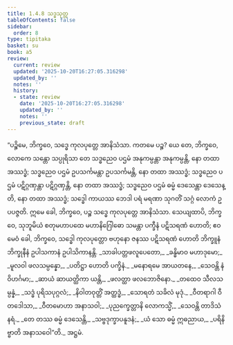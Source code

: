 ```yaml
---
title: 1.4.8 သဒ္ဓသုတ္တ
tableOfContents: false
sidebar:
  order: 8
type: tipitaka
basket: su
book: a5
review:
  current: review
  updated: '2025-10-20T16:27:05.316298'
  updated_by: ''
  notes: ''
  history:
  - state: review
    date: '2025-10-20T16:27:05.316298'
    updated_by: ''
    notes: ''
    previous_state: draft
---
```



<DynamicBreadcrumb />


<ReviewStatus review={frontmatter.review} showDetails={true} />

<HypothesisAnnotation frontmatter={frontmatter} />

<Division number="38" book="a5" e="ch" v="16" p="36">

<Paragraph number="196" book="a5">
“ပဉ္စိမေ, ဘိက္ခဝေ, သဒ္ဓေ ကုလပုတ္တေ အာနိသံသာ. ကတမေ ပဉ္စ? ယေ တေ, ဘိက္ခဝေ, လောကေ သန္တော သပ္ပုရိသာ တေ သဒ္ဓညေဝ ပဌမံ အနုကမ္ပန္တာ အနုကမ္ပန္တိ, နော တထာ အဿဒ္ဓံ; သဒ္ဓညေဝ ပဌမံ ဥပသင်္ကမန္တာ ဥပသင်္ကမန္တိ, နော တထာ အဿဒ္ဓံ; သဒ္ဓညေဝ ပဌမံ ပဋိဂ္ဂဏှန္တာ ပဋိဂ္ဂဏှန္တိ, နော တထာ အဿဒ္ဓံ; သဒ္ဓညေဝ ပဌမံ ဓမ္မံ ဒေသေန္တာ ဒေသေန္တိ, နော တထာ အဿဒ္ဓံ; သဒ္ဓေါ ကာယဿ ဘေဒါ ပရံ မရဏာ သုဂတိံ သဂ္ဂံ လောကံ ဥပပဇ္ဇတိ. ဣမေ ခေါ, ဘိက္ခဝေ, ပဉ္စ သဒ္ဓေ ကုလပုတ္တေ အာနိသံသာ.
</Paragraph>

<Paragraph number="197" book="a5">
သေယျထာပိ, ဘိက္ခဝေ, သုဘူမိယံ စတုမဟာပထေ မဟာနိဂြေါဓော သမန္တာ ပက္ခီနံ ပဋိသရဏံ ဟောတိ; ဧဝမေဝံ ခေါ, ဘိက္ခဝေ, သဒ္ဓေါ ကုလပုတ္တော ဗဟုနော ဇနဿ ပဋိသရဏံ ဟောတိ ဘိက္ခူနံ ဘိက္ခုနီနံ ဥပါသကာနံ ဥပါသိကာနန္တိ.
</Paragraph>

<Paragraph number="198" type="verses" book="a5">
_သာခါပတ္တဖလူပေတော,_  
_ခန္ဓိမာဝ မဟာဒုမော;_  
_မူလဝါ ဖလသမ္ပန္နော,_  
_ပတိဋ္ဌာ ဟောတိ ပက္ခိနံ._  

</Paragraph>

<Paragraph number="199" type="verses" book="a5">
_မနောရမေ အာယတနေ,_  
_သေဝန္တိ နံ ဝိဟင်္ဂမာ;_  
_ဆာယံ ဆာယတ္ထိကာ ယန္တိ,_  
_ဖလတ္ထာ ဖလဘောဇိနော._  

</Paragraph>

<Paragraph number="200" type="verses" book="a5">
_တထေဝ သီလသမ္ပန္နံ,_  
_သဒ္ဓံ ပုရိသပုဂ္ဂလံ;_  
_နိဝါတဝုတ္တိံ အတ္ထဒ္ဓံ,_  
_သောရတံ သခိလံ မုဒုံ._  

</Paragraph>

<Paragraph number="201" type="verses" book="a5">
_ဝီတရာဂါ ဝီတဒေါသာ,_  
_ဝီတမောဟာ အနာသဝါ;_  
_ပုညက္ခေတ္တာနိ လောကသ္မိံ,_  
_သေဝန္တိ တာဒိသံ နရံ._  

</Paragraph>

<Paragraph number="202" type="verses" book="a5">
_တေ တဿ ဓမ္မံ ဒေသေန္တိ,_  
_သဗ္ဗဒုက္ခာပနူဒနံ;_  
_ယံ သော ဓမ္မံ ဣဓညာယ,_  
_ပရိနိဗ္ဗာတိ အနာသဝေါ”တိ._  


</Paragraph>
</Division>

<Paragraph number="203" type="center" book="a5">
အဋ္ဌမံ.
</Paragraph>